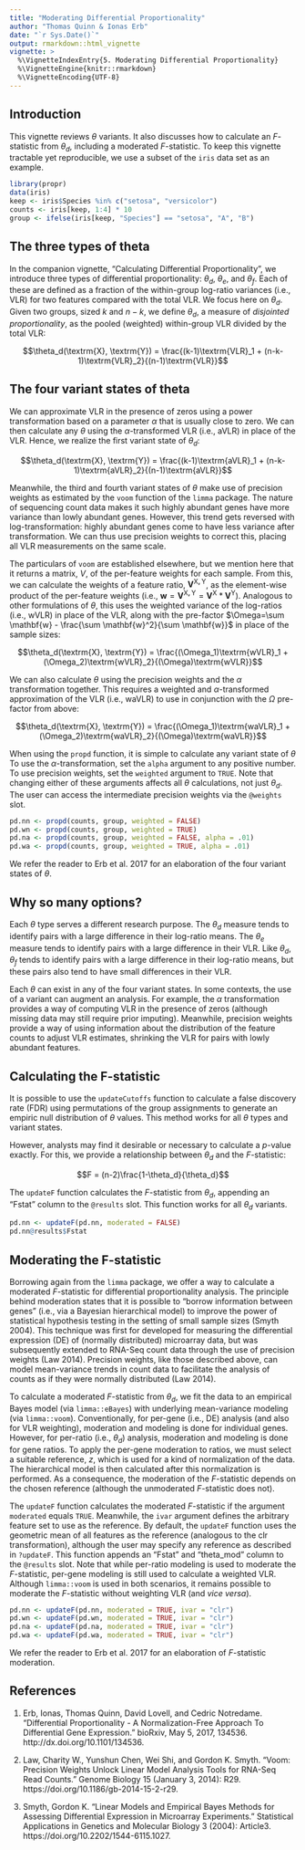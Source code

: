 ```yaml
---
title: "Moderating Differential Proportionality"
author: "Thomas Quinn & Ionas Erb"
date: "`r Sys.Date()`"
output: rmarkdown::html_vignette
vignette: >
  %\VignetteIndexEntry{5. Moderating Differential Proportionality}
  %\VignetteEngine{knitr::rmarkdown}
  %\VignetteEncoding{UTF-8}
---
```


## Introduction

This vignette reviews $\theta$ variants. It also discusses how to calculate an $F$-statistic from $\theta_d$, including a moderated $F$-statistic. To keep this vignette tractable yet reproducible, we use a subset of the `iris` data set as an example.

```r
library(propr)
data(iris)
keep <- iris$Species %in% c("setosa", "versicolor")
counts <- iris[keep, 1:4] * 10
group <- ifelse(iris[keep, "Species"] == "setosa", "A", "B")
```

## The three types of theta

In the companion vignette, "Calculating Differential Proportionality", we introduce three types of differential proportionality: $\theta_d$, $\theta_e$, and $\theta_f$. Each of these are defined as a fraction of the within-group log-ratio variances (i.e., VLR) for two features compared with the total VLR. We focus here on $\theta_d$. Given two groups, sized $k$ and $n - k$, we define $\theta_d$, a measure of *disjointed proportionality*, as the pooled (weighted) within-group VLR divided by the total VLR:

$$\theta_d(\textrm{X}, \textrm{Y}) = \frac{(k-1)\textrm{VLR}_1 + (n-k-1)\textrm{VLR}_2}{(n-1)\textrm{VLR}}$$

## The four variant states of theta

We can approximate VLR in the presence of zeros using a power transformation based on a parameter $\alpha$ that is usually close to zero. We can then calculate any $\theta$ using the $\alpha$-transformed VLR (i.e., $\textrm{aVLR}$) in place of the VLR. Hence, we realize the first variant state of $\theta_d$:

$$\theta_d(\textrm{X}, \textrm{Y}) = \frac{(k-1)\textrm{aVLR}_1 + (n-k-1)\textrm{aVLR}_2}{(n-1)\textrm{aVLR}}$$

Meanwhile, the third and fourth variant states of $\theta$ make use of precision weights as estimated by the `voom` function of the `limma` package. The nature of sequencing count data makes it such highly abundant genes have more variance than lowly abundant genes. However, this trend gets reversed with log-transformation: highly abundant genes come to have less variance after transformation. We can thus use precision weights to correct this, placing all VLR measurements on the same scale.

The particulars of `voom` are established elsewhere, but we mention here that it returns a matrix, $V$, of the per-feature weights for each sample. From this, we can calculate the weights of a feature ratio, $\mathbf{V^{\textrm{X},\textrm{Y}}}$, as the element-wise product of the per-feature weights (i.e., $\mathbf{w} = \mathbf{V^{\textrm{X},\textrm{Y}}} = \mathbf{V}^\textrm{X} * \mathbf{V}^\textrm{Y}$). Analogous to other formulations of $\theta$, this uses the weighted variance of the log-ratios (i.e., $\textrm{wVLR}$) in place of the VLR, along with the pre-factor $\Omega=\sum \mathbf{w} - \frac{\sum \mathbf{w}^2}{\sum \mathbf{w}}$ in place of the sample sizes:

$$\theta_d(\textrm{X}, \textrm{Y}) = \frac{(\Omega_1)\textrm{wVLR}_1 + (\Omega_2)\textrm{wVLR}_2}{(\Omega)\textrm{wVLR}}$$

We can also calculate $\theta$ using the precision weights and the $\alpha$ transformation together. This requires a weighted and $\alpha$-transformed approximation of the VLR (i.e., $\textrm{waVLR}$) to use in conjunction with the $\Omega$ pre-factor from above:

$$\theta_d(\textrm{X}, \textrm{Y}) = \frac{(\Omega_1)\textrm{waVLR}_1 + (\Omega_2)\textrm{waVLR}_2}{(\Omega)\textrm{waVLR}}$$

When using the `propd` function, it is simple to calculate any variant state of $\theta$ To use the $\alpha$-transformation, set the `alpha` argument to any positive number. To use precision weights, set the `weighted` argument to `TRUE`. Note that changing either of these arguments affects all $\theta$ calculations, not just $\theta_d$. The user can access the intermediate precision weights via the `@weights` slot.

```r
pd.nn <- propd(counts, group, weighted = FALSE)
pd.wn <- propd(counts, group, weighted = TRUE)
pd.na <- propd(counts, group, weighted = FALSE, alpha = .01)
pd.wa <- propd(counts, group, weighted = TRUE, alpha = .01)
```

We refer the reader to Erb et al. 2017 for an elaboration of the four variant states of $\theta$.

## Why so many options?

Each $\theta$ type serves a different research purpose. The $\theta_d$ measure tends to identify pairs with a large difference in their log-ratio means. The $\theta_e$ measure tends to identify pairs with a large difference in their VLR. Like $\theta_d$, $\theta_f$ tends to identify pairs with a large difference in their log-ratio means, but these pairs also tend to have small differences in their VLR.

Each $\theta$ can exist in any of the four variant states. In some contexts, the use of a variant can augment an analysis. For example, the $\alpha$ transformation provides a way of computing VLR in the presence of zeros (although missing data may still require prior imputing). Meanwhile, precision weights provide a way of using information about the distribution of the feature counts to adjust VLR estimates, shrinking the VLR for pairs with lowly abundant features.

## Calculating the F-statistic

It is possible to use the `updateCutoffs` function to calculate a false discovery rate (FDR) using permutations of the group assignments to generate an empiric null distribution of $\theta$ values. This method works for all $\theta$ types and variant states.

However, analysts may find it desirable or necessary to calculate a $p$-value exactly. For this, we provide a relationship between $\theta_d$ and the $F$-statistic:

$$F = (n-2)\frac{1-\theta_d}{\theta_d}$$

The `updateF` function calculates the $F$-statistic from $\theta_d$, appending an "Fstat" column to the `@results` slot. This function works for all $\theta_d$ variants.

```r
pd.nn <- updateF(pd.nn, moderated = FALSE)
pd.nn@results$Fstat
```

## Moderating the F-statistic

Borrowing again from the `limma` package, we offer a way to calculate a moderated $F$-statistic for differential proportionality analysis. The principle behind moderation states that it is possible to "borrow information between genes" (i.e., via a Bayesian hierarchical model) to improve the power of statistical hypothesis testing in the setting of small sample sizes (Smyth 2004). This technique was first for developed for measuring the differential expression (DE) of (normally distributed) microarray data, but was subsequently extended to RNA-Seq count data through the use of precision weights (Law 2014). Precision weights, like those described above, can model mean-variance trends in count data to facilitate the analysis of counts as if they were normally distributed (Law 2014).

To calculate a moderated $F$-statistic from $\theta_d$, we fit the data to an empirical Bayes model (via `limma::eBayes`) with underlying mean-variance modeling (via `limma::voom`). Conventionally, for per-gene (i.e., DE) analysis (and also for VLR weighting), moderation and modeling is done for individual genes. However, for per-ratio (i.e., $\theta_d$) analysis, moderation and modeling is done for gene ratios. To apply the per-gene moderation to ratios, we must select a suitable reference, $z$, which is used for a kind of normalization of the data. The hierarchical model is then calculated after this normalization is performed. As a consequence, the moderation of the $F$-statistic depends on the chosen reference (although the unmoderated $F$-statistic does not).

The `updateF` function calculates the moderated $F$-statistic if the argument `moderated` equals `TRUE`. Meanwhile, the `ivar` argument defines the arbitrary feature set to use as the reference. By default, the `updateF` function uses the geometric mean of all features as the reference (analogous to the clr transformation), although the user may specify any reference as described in `?updateF`. This function appends an "Fstat" and "theta_mod" column to the `@results` slot. Note that while per-ratio modeling is used to moderate the $F$-statistic, per-gene modeling is still used to calculate a weighted VLR. Although `limma::voom` is used in both scenarios, it remains possible to moderate the $F$-statistic without weighting VLR (and *vice versa*).

```r
pd.nn <- updateF(pd.nn, moderated = TRUE, ivar = "clr")
pd.wn <- updateF(pd.wn, moderated = TRUE, ivar = "clr")
pd.na <- updateF(pd.na, moderated = TRUE, ivar = "clr")
pd.wa <- updateF(pd.wa, moderated = TRUE, ivar = "clr")
```

We refer the reader to Erb et al. 2017 for an elaboration of $F$-statistic moderation.

## References

1. Erb, Ionas, Thomas Quinn, David Lovell, and Cedric Notredame. “Differential Proportionality - A Normalization-Free Approach To Differential Gene Expression.” bioRxiv, May 5, 2017, 134536. http://dx.doi.org/10.1101/134536.

2. Law, Charity W., Yunshun Chen, Wei Shi, and Gordon K. Smyth. “Voom: Precision Weights Unlock Linear Model Analysis Tools for RNA-Seq Read Counts.” Genome Biology 15 (January 3, 2014): R29. https://doi.org/10.1186/gb-2014-15-2-r29.

3. Smyth, Gordon K. “Linear Models and Empirical Bayes Methods for Assessing Differential Expression in Microarray Experiments.” Statistical Applications in Genetics and Molecular Biology 3 (2004): Article3. https://doi.org/10.2202/1544-6115.1027.
